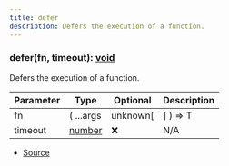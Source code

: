 ```yaml
---
title: defer
description: Defers the execution of a function.
---
```



### defer(fn, timeout): [void](https://developer.mozilla.org/en-US/docs/Web/JavaScript/Reference/Global_Objects/undefined)

Defers the execution of a function.



| Parameter | Type | Optional | Description |
| ----------- | ----------- | ----------- | ----------- |
| fn | (   ...args | unknown\[ | ] ) => T | ❌ | The function to defer. |
| timeout | [number](https://developer.mozilla.org/en-US/docs/Web/JavaScript/Reference/Global_Objects/Number) | ❌ | N/A |


- [Source](https://github.com/underctrl-io/commandkit/blob/141d1404ab18a8e659209a0fab65466bf3b6dd85/packages/commandkit/src/utils/utilities.ts#L103)